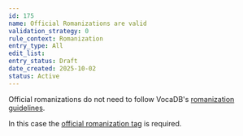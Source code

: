 ```yaml
---
id: 175
name: Official Romanizations are valid
validation_strategy: 0
rule_context: Romanization
entry_type: All
edit_list:
entry_status: Draft
date_created: 2025-10-02
status: Active
---
```

Official romanizations do not need to follow VocaDB's [romanization guidelines](/docs/romanization-guidelines).

In this case the [official romanization tag](https://vocadb.net/T/12081/official-romanization)  is required.